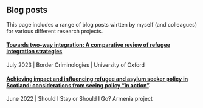 ## Blog posts 

This page includes a range of blog posts wirtten by myself (and colleagues) for various different research projects. 

#### [Towards two-way integration: A comparative review of refugee integration strategies](https://blogs.law.ox.ac.uk/border-criminologies-blog/blog-post/2023/07/towards-two-way-integration-comparative-review-refugee)
July 2023 | Border Criminologies | University of Oxford



#### [Achieving impact and influencing refugee and asylum seeker policy in Scotland: considerations from seeing policy “in action"](https://armenianewcomers.stir.ac.uk/achieving-impact-and-influencing-refugee-and-asylum-seeker-policy-in-scotland-considerations-from-seeing-policy-in-action/).

June 2022 | Should I Stay or Should I Go? Armenia project 
